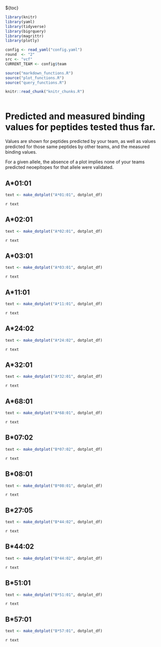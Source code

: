 ${toc}

```r
library(knitr)
library(yaml)
library(tidyverse)
library(bigrquery)
library(magrittr)
library(plotly)

config <- read_yaml("config.yaml")
round  <- "2"
src <- "vcf"
CURRENT_TEAM <- config$team

source("markdown_functions.R")
source("plot_functions.R")
source("query_functions.R")

knitr::read_chunk("knitr_chunks.R")

```

```r
```

# Predicted and measured binding values for peptides tested thus far.
Values are shown for peptides predicted by your team, as well as values predicted for those same peptides by other teams, and the measured binding values.

For a given allele, the absence of a plot implies none of your teams predicted neoepitopes for that allele were validated.


## A*01:01
```r
text <- make_dotplot("A*01:01", dotplot_df)
```
`r text`

## A*02:01
```r
text <- make_dotplot("A*02:01", dotplot_df)
```
`r text`

## A*03:01
```r
text <- make_dotplot("A*03:01", dotplot_df)
```
`r text`

## A*11:01
```r
text <- make_dotplot("A*11:01", dotplot_df)
```
`r text`

## A*24:02
```r
text <- make_dotplot("A*24:02", dotplot_df)
```
`r text`

## A*32:01
```r
text <- make_dotplot("A*32:01", dotplot_df)
```
`r text`

## A*68:01
```r
text <- make_dotplot("A*68:01", dotplot_df)
```
`r text`

## B*07:02
```r
text <- make_dotplot("B*07:02", dotplot_df)
```
`r text`

## B*08:01
```r
text <- make_dotplot("B*08:01", dotplot_df)
```
`r text`

## B*27:05
```r
text <- make_dotplot("B*44:02", dotplot_df)
```
`r text`

## B*44:02
```r
text <- make_dotplot("B*44:02", dotplot_df)
```
`r text`

## B*51:01
```r
text <- make_dotplot("B*51:01", dotplot_df)
```
`r text`

## B*57:01
```r
text <- make_dotplot("B*57:01", dotplot_df)
```
`r text`
